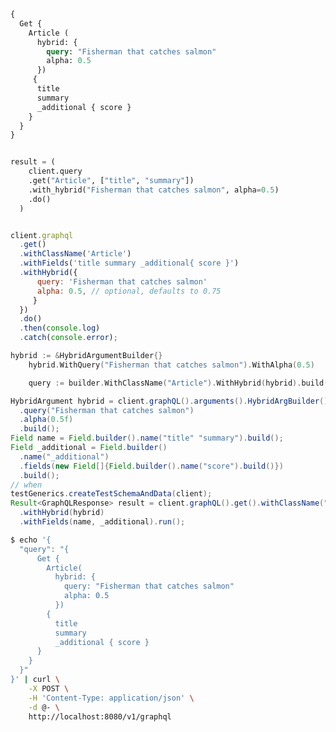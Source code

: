
<Tabs groupId="languages">
<TabItem value="graphql" label="GraphQL">

```graphql
{
  Get {
    Article (
      hybrid: {
        query: "Fisherman that catches salmon"
        alpha: 0.5
      })
     {
      title
      summary
      _additional { score }
    }
  }
}

```

</TabItem>
<TabItem value="py" label="Python">

```python

result = (
    client.query
    .get("Article", ["title", "summary"])
    .with_hybrid("Fisherman that catches salmon", alpha=0.5)
    .do()
  )

```

</TabItem>
<TabItem value="js" label="JavaScript">

```js

client.graphql
  .get()
  .withClassName('Article')
  .withFields('title summary _additional{ score }')
  .withHybrid({
      query: 'Fisherman that catches salmon'
      alpha: 0.5, // optional, defaults to 0.75
     }
  })
  .do()
  .then(console.log)
  .catch(console.error);

```

</TabItem>
<TabItem value="go" label="Go">

```go
hybrid := &HybridArgumentBuilder{}
	hybrid.WithQuery("Fisherman that catches salmon").WithAlpha(0.5)

	query := builder.WithClassName("Article").WithHybrid(hybrid).build()

```

</TabItem>
<TabItem value="java" label="Java">

```java
HybridArgument hybrid = client.graphQL().arguments().HybridArgBuilder()
  .query("Fisherman that catches salmon")
  .alpha(0.5f)
  .build();
Field name = Field.builder().name("title" "summary").build();
Field _additional = Field.builder()
  .name("_additional")
  .fields(new Field[]{Field.builder().name("score").build()})
  .build();
// when
testGenerics.createTestSchemaAndData(client);
Result<GraphQLResponse> result = client.graphQL().get().withClassName("Article")
  .withHybrid(hybrid)
  .withFields(name, _additional).run();

```

</TabItem>
<TabItem value="curl" label="Curl">

```bash
$ echo '{
  "query": "{
      Get {
        Article(
          hybrid: {
            query: "Fisherman that catches salmon"
            alpha: 0.5
          })
        {
          title
          summary
          _additional { score }
      }
    }
  }"
}' | curl \
    -X POST \
    -H 'Content-Type: application/json' \
    -d @- \
    http://localhost:8080/v1/graphql

```

</TabItem>
</Tabs>
